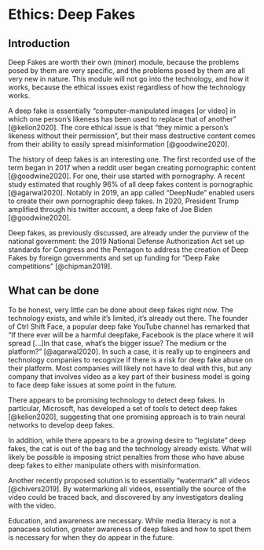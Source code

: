 # Ethics: Deep Fakes



## Introduction 

Deep Fakes are worth their own (minor) module, because the problems posed by them are very specific, and the problems posed by them are all very new in nature. This module will not go into the technology, and how it works, because the ethical issues exist regardless of how the technology works.

A deep fake is essentially "computer-manipulated images [or video] in which one person's likeness has been used to replace that of another" [@kelion2020]. The core ethical issue is that "they mimic a person’s likeness without their permission", but their mass destructive content comes from their ability to easily spread misinformation [@goodwine2020]. 

The history of deep fakes is an interesting one. The first recorded use of the term began in 2017 when a reddit user began creating pornographic content [@goodwine2020].  For one, their use started with pornography. A recent study estimated that roughly 96\% of all deep fakes content is pornographic [@agarwal2020]. Notably in 2019, an app called "DeepNude" enabled users to create their own pornographic deep fakes. In 2020, President Trump amplified through his twitter account,  a deep fake of Joe Biden [@goodwine2020].

Deep fakes, as previously discussed, are already under the purview of the national government: the 2019 National Defense Authorization Act set up standards for Congress and the Pentagon to address the creation of Deep Fakes by foreign governments and set up funding for "Deep Fake competitions" [@chipman2019].

## What can be done

To be honest, very little can be done about deep fakes right now. The technology exists, and while it's limited, it's already out there. The founder of Ctrl Shift Face, a popular deep fake YouTube channel has remarked that “If there ever will be a harmful deepfake, Facebook is the place where it will spread [...]In that case, what’s the bigger issue? The medium or the platform?” [@agarwal2020]. In such a case, it is really up to engineers and technology companies to recognize if there is a risk for deep fake abuse on their platform. Most companies will likely  not have to deal with this, but any company that involves video as a key part of their business model is going to face deep fake issues at some point in the future.

There appears to be promising technology to detect deep fakes. In particular, Microsoft, has developed a set of tools to detect deep fakes [@kelion2020], suggesting that one promising approach is to train neural networks to develop deep fakes. 

In addition, while there appears to be a growing desire to "legislate" deep fakes, the cat is out of the bag and the technology already exists. What will likely be possible is imposing strict penalties from those who have abuse deep fakes to either manipulate others with misinformation. 

Another recently proposed solution is to essentially "watermark" all videos [@chivers2019]. By watermarking all videos, essentially the source of the video could be traced back, and discovered by any investigators dealing with the video.

Education, and awareness are necessary. While media literacy is not a panacaea solution, greater awareness of deep fakes and how to spot them is necessary for when they do appear in the future.